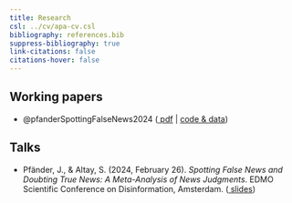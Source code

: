 ```yaml
---
title: Research
csl: ../cv/apa-cv.csl
bibliography: references.bib
suppress-bibliography: true
link-citations: false
citations-hover: false
---
```


## Working papers

-   @pfanderSpottingFalseNews2024 ([<i class="fas fa-file-pdf"></i> pdf](https://osf.io/preprints/osf/n9h4y) \| [<i class="fab fa-github"></i> code & data](https://github.com/janpfa/meta_news_judgement))

## Talks

- Pfänder, J., & Altay, S. (2024, February 26). *Spotting False News and Doubting True News: A Meta-Analysis of News Judgments*. EDMO Scientific Conference on Disinformation, Amsterdam. ([<i class="fas fa-desktop"></i> slides](talks/amsterdam_2024.pdf))
